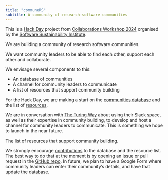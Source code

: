 ```yaml
---
title: "communeRS"
subtitle: A community of research software communities 
---
```


This is a [Hack Day](https://www.software.ac.uk/cw24-hack-day) project from [Collaborations Workshop 2024](https://www.software.ac.uk/workshop/collaborations-workshop-2024-cw24) organised by the [Software Sustainability Institute](https://www.software.ac.uk).

We are building a community of research software communities. 

We want community leaders to be able to find each other, support each other and collaborate.

We envisage several components to this:

- An database of communities 
- A channel for community leaders to communicate
- A list of resources that support community building

For the Hack Day, we are making a start on the [communities database](communities.qmd) and the list of [resources](resources.qmd).

We are in conversation with [The Turing Way](https://book.the-turing-way.org) about using their Slack space, as well as their expertise in community building, to develop and host a channel for community leaders to communicate. This is something we hope to launch in the near future.

The list of resources that support community building.

We strongly encourage [contributions](CONTRIBUTING.md) to the database and the resource list. The best way to do that at the moment is by opening an issue or pull request in the [GitHub repo](https://github.com/EllaKaye/communers). In future, we plan to have a Google Form where community leaders can enter their community's details, and have that update the database.
